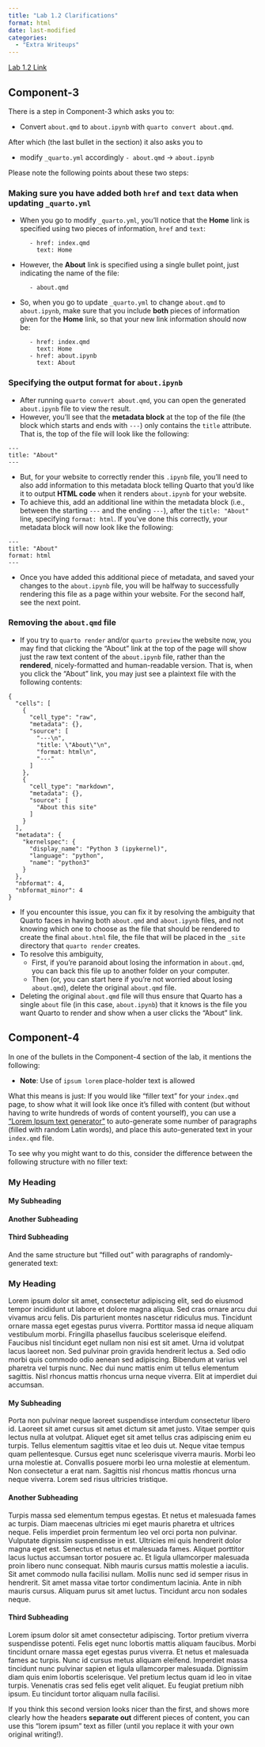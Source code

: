 ```yaml
---
title: "Lab 1.2 Clarifications"
format: html
date: last-modified
categories:
  - "Extra Writeups"
---
```


::: {.callout-tip title="Links"}

[Lab 1.2 Link](https://jfh.georgetown.domains/dsan5000/slides-and-labs/_site/content/labs/assignments/lab-1.2/assignment.html){target="_blank"}

:::

## Component-3

There is a step in Component-3 which asks you to:

* Convert `about.qmd` to `about.ipynb` with `quarto convert about.qmd`.

After which (the last bullet in the section) it also asks you to

* modify `_quarto.yml` accordingly `- about.qmd` -> `about.ipynb`

Please note the following points about these two steps:

### Making sure you have added both `href` and `text` data when updating `_quarto.yml`

* When you go to modify `_quarto.yml`, you'll notice that the **Home** link is specified using two pieces of information, `href` and `text`:

```
      - href: index.qmd
        text: Home
```

* However, the **About** link is specified using a single bullet point, just indicating the name of the file:

```
      - about.qmd
```

* So, when you go to update `_quarto.yml` to change `about.qmd` to `about.ipynb`, make sure that you include **both** pieces of information given for the **Home** link, so that your new link information should now be:

```
      - href: index.qmd
        text: Home
      - href: about.ipynb
        text: About
```

### Specifying the output format for `about.ipynb`

* After running `quarto convert about.qmd`, you can open the generated `about.ipynb` file to view the result.
* However, you'll see that the **metadata block** at the top of the file (the block which starts and ends with `---`) only contains the `title` attribute. That is, the top of the file will look like the following:

```
---
title: "About"
---
```

* But, for your website to correctly render this `.ipynb` file, you'll need to also add information to this metadata block telling Quarto that you'd like it to output **HTML code** when it renders `about.ipynb` for your website.
* To achieve this, add an additional line within the metadata block (i.e., between the starting `---` and the ending `---`), after the `title: "About"` line, specifying `format: html`. If you've done this correctly, your metadata block will now look like the following:

```
---
title: "About"
format: html
---
```

* Once you have added this additional piece of metadata, and saved your changes to the `about.ipynb` file, you will be halfway to successfully rendering this file as a page within your website. For the second half, see the next point.

### Removing the `about.qmd` file

* If you try to `quarto render` and/or `quarto preview` the website now, you may find that clicking the "About" link at the top of the page will show just the raw text content of the `about.ipynb` file, rather than the **rendered**, nicely-formatted and human-readable version. That is, when you click the "About" link, you may just see a plaintext file with the following contents:

```
{
  "cells": [
    {
      "cell_type": "raw",
      "metadata": {},
      "source": [
        "---\n",
        "title: \"About\"\n",
        "format: html\n",
        "---"
      ]
    },
    {
      "cell_type": "markdown",
      "metadata": {},
      "source": [
        "About this site"
      ]
    }
  ],
  "metadata": {
    "kernelspec": {
      "display_name": "Python 3 (ipykernel)",
      "language": "python",
      "name": "python3"
    }
  },
  "nbformat": 4,
  "nbformat_minor": 4
}
```

* If you encounter this issue, you can fix it by resolving the ambiguity that Quarto faces in having both `about.qmd` and `about.ipynb` files, and not knowing which one to choose as the file that should be rendered to create the final `about.html` file, the file that will be placed in the `_site` directory that `quarto render` creates.
* To resolve this ambiguity,
  * First, if you're paranoid about losing the information in `about.qmd`, you can back this file up to another folder on your computer.
  * Then (or, you can start here if you're not worried about losing `about.qmd`), delete the original `about.qmd` file.
* Deleting the original `about.qmd` file will thus ensure that Quarto has a single `about` file (in this case, `about.ipynb`) that it knows is the file you want Quarto to render and show when a user clicks the "About" link.

## Component-4

In one of the bullets in the Component-4 section of the lab, it mentions the following:

* **Note**: Use of `ipsum lorem` place-holder text is allowed

What this means is just: If you would like "filler text" for your `index.qmd` page, to show what it will look like once it's filled with content (but without having to write hundreds of words of content yourself), you can use a ["Lorem Ipsum text generator"](https://loremipsum.io/){target="_blank"} to auto-generate some number of paragraphs (filled with random Latin words), and place this auto-generated text in your `index.qmd` file.

To see why you might want to do this, consider the difference between the following structure with no filler text:

::: {.callout-note title="Section Headers *Without* Filler Content" appearance="simple"}

### My Heading

#### My Subheading

#### Another Subheading

#### Third Subheading

:::

And the same structure but "filled out" with paragraphs of randomly-generated text:

::: {.callout-note title="Section Headers *With* Filler Content" appearance="simple"}

### My Heading

Lorem ipsum dolor sit amet, consectetur adipiscing elit, sed do eiusmod tempor incididunt ut labore et dolore magna aliqua. Sed cras ornare arcu dui vivamus arcu felis. Dis parturient montes nascetur ridiculus mus. Tincidunt ornare massa eget egestas purus viverra. Porttitor massa id neque aliquam vestibulum morbi. Fringilla phasellus faucibus scelerisque eleifend. Faucibus nisl tincidunt eget nullam non nisi est sit amet. Urna id volutpat lacus laoreet non. Sed pulvinar proin gravida hendrerit lectus a. Sed odio morbi quis commodo odio aenean sed adipiscing. Bibendum at varius vel pharetra vel turpis nunc. Nec dui nunc mattis enim ut tellus elementum sagittis. Nisl rhoncus mattis rhoncus urna neque viverra. Elit at imperdiet dui accumsan.

#### My Subheading

Porta non pulvinar neque laoreet suspendisse interdum consectetur libero id. Laoreet sit amet cursus sit amet dictum sit amet justo. Vitae semper quis lectus nulla at volutpat. Aliquet eget sit amet tellus cras adipiscing enim eu turpis. Tellus elementum sagittis vitae et leo duis ut. Neque vitae tempus quam pellentesque. Cursus eget nunc scelerisque viverra mauris. Morbi leo urna molestie at. Convallis posuere morbi leo urna molestie at elementum. Non consectetur a erat nam. Sagittis nisl rhoncus mattis rhoncus urna neque viverra. Lorem sed risus ultricies tristique.

#### Another Subheading

Turpis massa sed elementum tempus egestas. Et netus et malesuada fames ac turpis. Diam maecenas ultricies mi eget mauris pharetra et ultrices neque. Felis imperdiet proin fermentum leo vel orci porta non pulvinar. Vulputate dignissim suspendisse in est. Ultricies mi quis hendrerit dolor magna eget est. Senectus et netus et malesuada fames. Aliquet porttitor lacus luctus accumsan tortor posuere ac. Et ligula ullamcorper malesuada proin libero nunc consequat. Nibh mauris cursus mattis molestie a iaculis. Sit amet commodo nulla facilisi nullam. Mollis nunc sed id semper risus in hendrerit. Sit amet massa vitae tortor condimentum lacinia. Ante in nibh mauris cursus. Aliquam purus sit amet luctus. Tincidunt arcu non sodales neque.

#### Third Subheading

Lorem ipsum dolor sit amet consectetur adipiscing. Tortor pretium viverra suspendisse potenti. Felis eget nunc lobortis mattis aliquam faucibus. Morbi tincidunt ornare massa eget egestas purus viverra. Et netus et malesuada fames ac turpis. Nunc id cursus metus aliquam eleifend. Imperdiet massa tincidunt nunc pulvinar sapien et ligula ullamcorper malesuada. Dignissim diam quis enim lobortis scelerisque. Vel pretium lectus quam id leo in vitae turpis. Venenatis cras sed felis eget velit aliquet. Eu feugiat pretium nibh ipsum. Eu tincidunt tortor aliquam nulla facilisi.

:::

If you think this second version looks nicer than the first, and shows more clearly how the headers **separate out** different pieces of content, you can use this "lorem ipsum" text as filler (until you replace it with your own original writing!).

